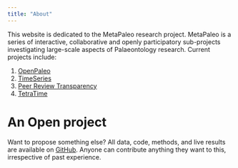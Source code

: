 ```yaml
---
title: "About"
---
```


This website is dedicated to the MetaPaleo research project. MetaPaleo is a series of interactive, collaborative and openly participatory sub-projects investigating large-scale aspects of Palaeontology research. Current projects include:

 1. [OpenPaleo](https://github.com/Meta-Paleo/OpenPaleo)
 1. [TimeSeries](https://github.com/Meta-Paleo/TimeSeries)
 1. [Peer Review Transparency](https://github.com/Meta-Paleo/Peer-Review-Transparency)
 1. [TetraTime](https://github.com/Meta-Paleo/TetraTime)
 
# An Open project

Want to propose something else? All data, code, methods, and live results are available on [GitHub](https://github.com/Meta-Paleo/). Anyone can contribute anything they want to this, irrespective of past experience.